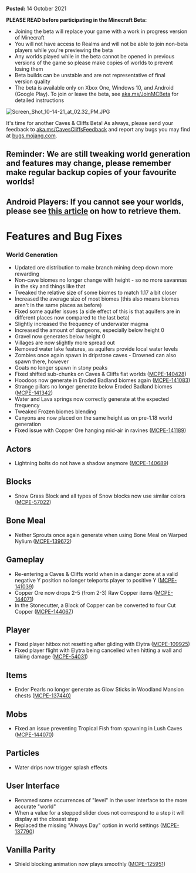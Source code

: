 **Posted:** 14 October 2021

**PLEASE READ before participating in the Minecraft Beta:** 

-   Joining the beta will replace your game with a work in progress version of Minecraft 
-   You will not have access to Realms and will not be able to join non-beta players while you're previewing the beta
-   Any worlds played while in the beta cannot be opened in previous versions of the game so please make copies of worlds to prevent losing them 
-   Beta builds can be unstable and are not representative of final version quality 
-   The beta is available only on Xbox One, Windows 10, and Android (Google Play). To join or leave the beta, see [aka.ms/JoinMCBeta](https://aka.ms/JoinMCBeta) for detailed instructions

![Screen_Shot_10-14-21_at_02.32_PM.JPG](https://feedback.minecraft.net/hc/article_attachments/4411290305037/Screen_Shot_10-14-21_at_02.32_PM.JPG)

It's time for another Caves & Cliffs Beta! As always, please send your feedback to [aka.ms/CavesCliffsFeedback](http://aka.ms/CavesCliffsFeedback) and report any bugs you may find at [bugs.mojang.com](http://bugs.mojang.com/).

## **Reminder:** We are still tweaking world generation and features may change, please remember **make regular backup copies** of your favourite worlds!

## **Android Players:** If you cannot see your worlds, please see [this article](https://help.minecraft.net/hc/en-us/articles/4411299967629) on how to retrieve them.

# **Features and Bug Fixes**

### **World Generation**

-   Updated ore distribution to make branch mining deep down more rewarding
-   Non-cave biomes no longer change with height - so no more savannas in the sky and things like that
-   Tweaked the relative size of some biomes to match 1.17 a bit closer
-   Increased the average size of most biomes (this also means biomes aren't in the same places as before)
-   Fixed some aquifer issues (a side effect of this is that aquifers are in different places now compared to the last beta)
-   Slightly increased the frequency of underwater magma
-   Increased the amount of dungeons, especially below height 0
-   Gravel now generates below height 0
-   Villages are now slightly more spread out
-   Removed water lake features, as aquifers provide local water levels
-   Zombies once again spawn in dripstone caves - Drowned can also spawn there, however
-   Goats no longer spawn in stony peaks ​
-   Fixed shifted sub-chunks on Caves & Cliffs flat worlds ([MCPE-140428](https://bugs.mojang.com/browse/MCPE-140428))
-   Hoodoos now generate in Eroded Badland biomes again ([MCPE-141083](https://bugs.mojang.com/browse/MCPE-141083))
-   Strange pillars no longer generate below Eroded Badland biomes ([MCPE-141342](https://bugs.mojang.com/browse/MCPE-141342))
-   Water and Lava springs now correctly generate at the expected frequency
-   Tweaked Frozen biomes blending
-   Canyons are now placed on the same height as on pre-1.18 world generation
-   Fixed issue with Copper Ore hanging mid-air in ravines ([MCPE-141189](https://bugs.mojang.com/browse/MCPE-141189))

## **Actors**

-   Lightning bolts do not have a shadow anymore ([MCPE-140689](https://bugs.mojang.com/browse/MCPE-140689))

## **Blocks**

-   Snow Grass Block and all types of Snow blocks now use similar colors ([MCPE-57022](https://bugs.mojang.com/browse/MCPE-57022))

## **Bone Meal**

-   Nether Sprouts once again generate when using Bone Meal on Warped Nylium ([MCPE-139672](https://bugs.mojang.com/browse/MCPE-139672))

## **Gameplay**

-   Re-entering a Caves & Cliffs world when in a danger zone at a valid negative Y position no longer teleports player to positive Y ([MCPE-141039](https://bugs.mojang.com/browse/MCPE-141039))
-   Copper Ore now drops 2-5 (from 2-3) Raw Copper items ([MCPE-144071](https://bugs.mojang.com/browse/MCPE-144071))
-   In the Stonecutter, a Block of Copper can be converted to four Cut Copper ([MCPE-144067](https://bugs.mojang.com/browse/MCPE-144067))

## **Player**

-   Fixed player hitbox not resetting after gliding with Elytra ([MCPE-109925](https://bugs.mojang.com/browse/MCPE-109925))
-   Fixed player flight with Elytra being cancelled when hitting a wall and taking damage ([MCPE-54031](https://bugs.mojang.com/browse/MCPE-54031))

## **Items**

-   Ender Pearls no longer generate as Glow Sticks in Woodland Mansion chests ([MCPE-137440)](https://bugs.mojang.com/browse/MCPE-137440)

## **Mobs**

-   Fixed an issue preventing Tropical Fish from spawning in Lush Caves ([MCPE-144070](https://bugs.mojang.com/browse/MCPE-144070))

## **Particles**

-   Water drips now trigger splash effects

## **User Interface**

-   Renamed some occurrences of "level" in the user interface to the more accurate "world"
-   When a value for a stepped slider does not correspond to a step it will display at the closest step
-   Replaced the missing "Always Day" option in world settings ([MCPE-137790](https://bugs.mojang.com/browse/MCPE-137790))  
      
    

## **Vanilla Parity**

-   Shield blocking animation now plays smoothly ([MCPE-125951](https://bugs.mojang.com/browse/MCPE-125951))

